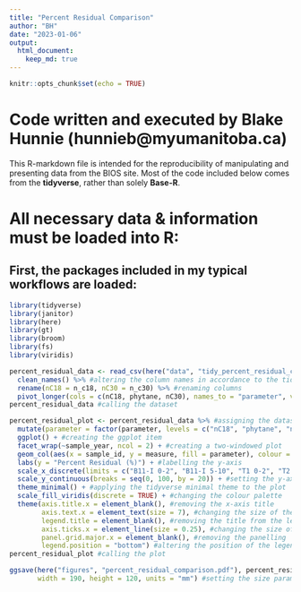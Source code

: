 ```yaml
---
title: "Percent Residual Comparison"
author: "BH"
date: "2023-01-06"
output: 
  html_document:
    keep_md: true
---
```


```r
knitr::opts_chunk$set(echo = TRUE)
```

# Code written and executed by **Blake Hunnie** (hunnieb@myumanitoba.ca)
This R-markdown file is intended for the reproducibility of manipulating and presenting data from the BIOS site.
Most of the code included below comes from the **tidyverse**, rather than solely **Base-R**.

# All necessary data & information must be loaded into R:
## First, the packages included in my typical workflows are loaded:

```r

library(tidyverse)
library(janitor)
library(here)
library(gt)
library(broom) 
library(fs)
library(viridis)

```


```r

percent_residual_data <- read_csv(here("data", "tidy_percent_residual_comparison.csv")) %>% #loading in the csv.file dataset
  clean_names() %>% #altering the column names in accordance to the tidyverse
  rename(nC18 = n_c18, nC30 = n_c30) %>% #renaming columns 
  pivot_longer(cols = c(nC18, phytane, nC30), names_to = "parameter", values_to = "measure") #converting numerous columns into fewer
percent_residual_data #calling the dataset

```


```r

percent_residual_plot <- percent_residual_data %>% #assigning the dataset to an object
  mutate(parameter = factor(parameter, levels = c("nC18", "phytane", "nC30"))) %>% #assigning the order of the variables
  ggplot() + #creating the ggplot item
  facet_wrap(~sample_year, ncol = 2) + #creating a two-windowed plot
  geom_col(aes(x = sample_id, y = measure, fill = parameter), colour = "black", position = "dodge") + #creating bar plots
  labs(y = "Percent Residual (%)") + #labelling the y-axis
  scale_x_discrete(limits = c("B11-I 0-2", "B11-I 5-10", "T1 0-2", "T2 0-2", "IMC-c 0-2", "IMC-c 5-10")) + #assigning the order of the samples
  scale_y_continuous(breaks = seq(0, 100, by = 20)) + #setting the y-axis tick breaks
  theme_minimal() + #applying the tidyverse minimal theme to the plot
  scale_fill_viridis(discrete = TRUE) + #changing the colour palette
  theme(axis.title.x = element_blank(), #removing the x-axis title
        axis.text.x = element_text(size = 7), #changing the size of the x-axis text
        legend.title = element_blank(), #removing the title from the legend
        axis.ticks.x = element_line(size = 0.25), #changing the size of the x-axis tick marks
        panel.grid.major.x = element_blank(), #removing the panelling
        legend.position = "bottom") #altering the position of the legend
percent_residual_plot #calling the plot

ggsave(here("figures", "percent_residual_comparison.pdf"), percent_residual_plot, #saving the plot as a pdf. file
       width = 190, height = 120, units = "mm") #setting the size parameters of the save file

```


